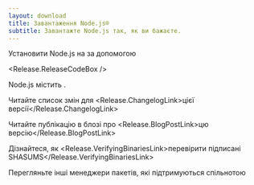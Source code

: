 ```yaml
---
layout: download
title: Завантаження Node.js®
subtitle: Завантажте Node.js так, як ви бажаєте.
---
```


<section>
Установити Node.js <Release.VersionDropdown /> на <Release.OperatingSystemDropdown exclude={["AIX"]} /> за допомогою <Release.PlatformDropdown />

<Release.ReleaseCodeBox />
</section>

<section>
Node.js містить <Release.NpmLink />.

Читайте список змін для <Release.ChangelogLink>цієї версії</Release.ChangelogLink>

Читайте публікацію в блозі про <Release.BlogPostLink>цю версію</Release.BlogPostLink>

Дізнайтеся, як <Release.VerifyingBinariesLink>перевірити підписані SHASUMS</Release.VerifyingBinariesLink>

Перегляньте інші <LinkWithIcon href="/download/package-manager/all">менеджери пакетів</LinkWithIcon>, які підтримуються спільнотою

</section>
